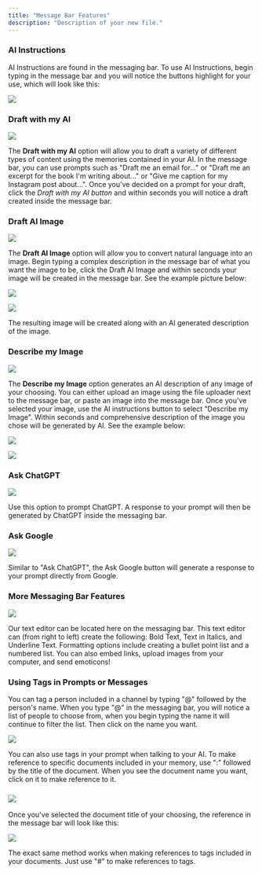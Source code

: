 ```yaml
---
title: "Message Bar Features"
description: "Description of your new file."
---
```


### AI Instructions

AI Instructions are found in the messaging bar. To use AI Instructions, begin typing in the message bar and you will notice the buttons highlight for your use, which will look like this:

![](image.png)

### Draft with my AI

![](image.png)

The **Draft with my AI** option will allow you to draft a variety of different types of content using the memories contained in your AI. In the message bar, you can use prompts such as "Draft me an email for..." or "Draft me an excerpt for the book I'm writing about..." or "Give me caption for my Instagram post about...". Once you've decided on a prompt for your draft, click the *Draft with my AI button* and within seconds you will notice a draft created inside the message bar.

### Draft AI Image[](#draft-ai-image)

![](image.png)

The **Draft AI Image** option will allow you to convert natural language into an image. Begin typing a complex description in the message bar of what you want the image to be, click the Draft AI Image and within seconds your image will be created in the message bar. See the example picture below:

![](image.png)

![](image.png)

The resulting image will be created along with an AI generated description of the image.

### Describe my Image

![](image.png)

The **Describe my Image** option generates an AI description of any image of your choosing. You can either upload an image using the file uploader next to the message bar, or paste an image into the message bar. Once you've selected your image, use the AI instructions button to select "Describe my Image". Within seconds and comprehensive description of the image you chose will be generated by AI. See the example below:

![](image.png)

![](image.png)

### Ask ChatGPT[](#ask-chatgpt)

![](image.png)

Use this option to prompt ChatGPT. A response to your prompt will then be generated by ChatGPT inside the messaging bar.

### Ask Google[](#ask-google)

![](image.png)

Similar to "Ask ChatGPT", the Ask Google button will generate a response to your prompt directly from Google.

### More Messaging Bar Features[](#more-messaging-bar-features)

![](image.png)

Our text editor can be located here on the messaging bar. This text editor can (from right to left) create the following: Bold Text, Text in Italics, and Underline Text. Formatting options include creating a bullet point list and a numbered list. You can also embed links, upload images from your computer, and send emoticons!

### Using Tags in Prompts or Messages

You can tag a person included in a channel by typing "@" followed by the person's name. When you type "@" in the messaging bar, you will notice a list of people to choose from, when you begin typing the name it will continue to filter the list. Then click on the name you want.[](#using-tags-in-prompts-or-messages)

![](image.png)

You can also use tags in your prompt when talking to your AI. To make reference to specific documents included in your memory, use ":" followed by the title of the document. When you see the document name you want, click on it to make reference to it.

### ![](image.png)

Once you've selected the document title of your choosing, the reference in the message bar will look like this:

![](image.png)

The exact same method works when making references to tags included in your documents. Just use "#" to make references to tags.



###